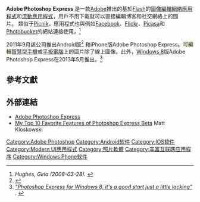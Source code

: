 {{NoteTA|G1=IT}}
{{Infobox Software
| name = Adobe Photoshop Express
| logo = [[File:Adobe_Photoshop_Express_logo_(2020).svg|200px]]
| screenshot =
| screenshot_size = 250px
| caption =
| collapsible =
| developer = [[Adobe_Systems|Adobe Systems]]
| latest_release_version =
| latest_release_date =
| operating_system = [[跨平臺|跨平臺]]（網絡應用程式）[[Android|Android]]、[[iOS|iOS]]和[[Windows_8|Windows 8]](動應用程式)
| genre = [[圖像編輯|圖像編輯]] [[网络应用程序|網絡應用程式]]
| license =
| website = [http://www.photoshop.com/tools?wf=editor Adobe Photoshop Express]
}}
'''Adobe Photoshop Express''' 是一款[[Adobe|Adobe]]推出的基於[[Adobe_Flash|Flash]]的[[圖像編輯|圖像編輯]][[网络应用程序|網絡應用程式]]和[[流動應用程式|流動應用程式]]，用戶不用下載就可以直接編輯博客和社交網絡上的圖片。 類似于[[Picnik|Picnik]]，應用程式也與例如[[Facebook|Facebook]]、[[Flickr|Flickr]]、[[Picasa|Picasa]]和[[Photobucket|Photobucket]]的網站連接使用。<ref><cite class="citation web" contenteditable="false">Hughes, Gina (2008-03-28). </cite></ref>

2011年9月該公司推出Android版<ref>{{Cite web |url=http://www.photoshop.com/products/mobile/express/android |title=Express for Android |access-date=2016-01-04 |archive-url=https://web.archive.org/web/20130907213514/http://www.photoshop.com/products/mobile/express/android |archive-date=2013-09-07 |dead-url=yes }}</ref> 和iPhone版Adobe Photoshop Express。<font style="background-color: rgb(254, 252, 224);">可編輯</font><span class="cx-segment" data-segmentid="67"></span>[[智能手机|智慧型手機]]或[[平板電腦|平板電腦]]上的圖片除了<span class="alt-edited">線上圖像。此外，</span>[[Windows_8|Windows 8]]版Adobe Photoshop Express在2013年5月推出。<ref><cite class="citation web" contenteditable="false">[http://www.wpcentral.com/photoshop-express-windows-8-its-good-start-just-little-lacking "Photoshop Express for Windows 8, it's a good start just a little lacking"] {{Wayback|url=http://www.wpcentral.com/photoshop-express-windows-8-its-good-start-just-little-lacking |date=20141018210144 }}. </cite></ref>

== 參考文獻 ==
{{Reflist}}

== 外部連結 ==
* [http://www.photoshop.com/tools?wf=editor Adobe Photoshop Express]{{Wayback|url=http://www.photoshop.com/tools?wf=editor |date=20160103050427 }}
* [http://www.peachpit.com/articles/article.aspx?p=1188338 My Top 10 Favorite Features of Photoshop Express Beta]{{Wayback|url=http://www.peachpit.com/articles/article.aspx?p=1188338 |date=20160303183305 }} Matt Kloskowski

{{Adobe Systems}}

[[Category:Adobe_Photoshop|Category:Adobe Photoshop]]
[[Category:Android软件|Category:Android软件]]
[[Category:IOS软件|Category:IOS软件]]
[[Category:Modern_UI應用程式|Category:Modern UI應用程式]]
[[Category:照片軟體|Category:照片軟體]]
[[Category:丰富互联网应用程序|Category:丰富互联网应用程序]]
[[Category:Windows_Phone软件|Category:Windows Phone软件]]